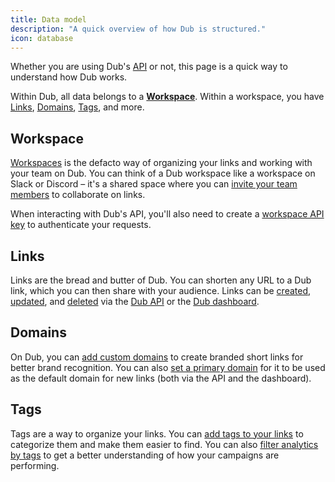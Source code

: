 ```yaml
---
title: Data model
description: "A quick overview of how Dub is structured."
icon: database
---
```



Whether you are using Dub's [API](/api-reference/introduction) or not, this page is a quick way to understand how Dub works.

Within Dub, all data belongs to a [**Workspace**](#workspace). Within a workspace, you have [Links](#links), [Domains](#domains), [Tags](#tags), and more.

## Workspace

[Workspaces](https://dub.co/help/article/what-is-a-workspace) is the defacto way of organizing your links and working with your team on Dub. You can think of a Dub workspace like a workspace on Slack or Discord – it's a shared space where you can [invite your team members](https://dub.co/help/article/how-to-invite-teammates) to collaborate on links.

When interacting with Dub's API, you'll also need to create a [workspace API key](/api-reference/tokens) to authenticate your requests.

<Accordion title="Workspace model">
  <WorkspaceResponse />
</Accordion>

## Links

Links are the bread and butter of Dub. You can shorten any URL to a Dub link, which you can then share with your audience. Links can be [created](/api-reference/endpoint/create-a-new-link), [updated](/api-reference/endpoint/edit-a-link), and [deleted](/api-reference/endpoint/delete-a-link) via the [Dub API](/api-reference/introduction) or the [Dub dashboard](https://app.dub.co).

<Accordion title="Link model">
  <LinkResponse />
</Accordion>

## Domains

On Dub, you can [add custom domains](https://dub.co/help/article/how-to-add-custom-domain) to create branded short links for better brand recognition. You can also [set a primary domain](https://dub.co/help/article/how-to-set-primary-domain) for it to be used as the default domain for new links (both via the API and the dashboard).

<Accordion title="Domain model">
  <DomainResponse />
</Accordion>

## Tags

Tags are a way to organize your links. You can [add tags to your links](https://dub.co/help/article/how-to-use-tags) to categorize them and make them easier to find. You can also [filter analytics by tags](https://dub.co/blog/introducing-tags#filtering-analytics-by-tags) to get a better understanding of how your campaigns are performing.

<Accordion title="Tag model">
  <TagResponse />
</Accordion>
